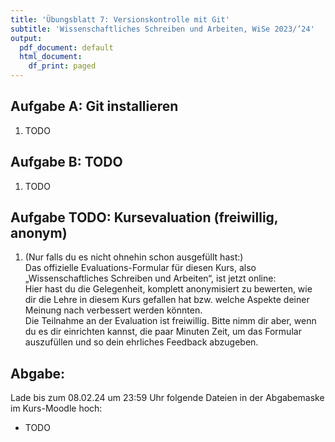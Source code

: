 ```yaml
---
title: 'Übungsblatt 7: Versionskontrolle mit Git'
subtitle: 'Wissenschaftliches Schreiben und Arbeiten, WiSe 2023/’24'
output:
  pdf_document: default
  html_document:
    df_print: paged
---
```


\raggedright

## Aufgabe A: Git installieren

1. TODO

## Aufgabe B: TODO

1. TODO

## Aufgabe TODO: Kursevaluation (freiwillig, anonym)

1. (Nur falls du es nicht ohnehin schon ausgefüllt hast:)   
   Das offizielle Evaluations-Formular für diesen Kurs, also „Wissenschaftliches Schreiben und Arbeiten“, ist jetzt online: [\textcolor{blue}{\textbf{https://pep.uni-potsdam.de/ce/c4a2fad6/de.html}}](https://pep.uni-potsdam.de/ce/c4a2fad6/de.html)  
   Hier hast du die Gelegenheit, komplett anonymisiert zu bewerten, wie dir die Lehre in diesem Kurs gefallen hat bzw.&nbsp;welche Aspekte deiner Meinung nach verbessert werden könnten.   
   Die Teilnahme an der Evaluation ist freiwillig. Bitte nimm dir aber, wenn du es dir einrichten kannst, die paar Minuten Zeit, um das Formular auszufüllen und so dein ehrliches Feedback abzugeben. 

## Abgabe:

Lade bis zum 08.02.24 um 23:59 Uhr folgende Dateien in der Abgabemaske im Kurs-Moodle hoch:

- TODO

